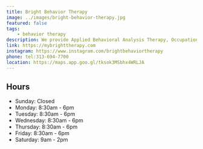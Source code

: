 ```yaml
---
title: Bright Behavior Therapy
image: ../images/bright-behavior-therapy.jpg
featured: false
tags:
    - behavior therapy
description: We provide Applied Behavioral Analysis Therapy, Occupational Therapy, Individual and Family Therapy.
link: https://mybrighttherapy.com
instagram: https://www.instagram.com/brightbehaviortherapy
phone: tel:313-694-7700
location: https://maps.app.goo.gl/tksok3MSbhx4WRLJA
---
```


## Hours

- Sunday: Closed
- Monday: 8:30am - 6pm
- Tuesday: 8:30am - 6pm
- Wednesday: 8:30am - 6pm
- Thursday: 8:30am - 6pm
- Friday: 8:30am - 6pm
- Saturday: 9am - 2pm